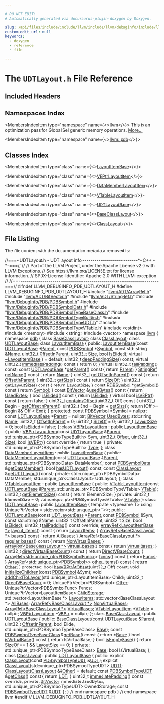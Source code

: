 ```yaml
---

# DO NOT EDIT!
# Automatically generated via docusaurus-plugin-doxygen by Doxygen.

slug: /api/files/include/include/llvm/include/llvm/debuginfo/include/llvm/debuginfo/pdb/udtlayout-h
custom_edit_url: null
keywords:
  - doxygen
  - reference
  - file

---
```





# The `UDTLayout.h` File Reference

<DoxygenPage pluginConfig={pluginConfig}>



## Included Headers

<IncludesList>
<IncludesListItem
  filePath="llvm/ADT/ArrayRef.h"
  permalink="/docs/api/files/include/include/llvm/include/llvm/adt/arrayref-h"
  isLocal="true" />
<IncludesListItem
  filePath="llvm/ADT/BitVector.h"
  permalink="/docs/api/files/include/include/llvm/include/llvm/adt/bitvector-h"
  isLocal="true" />
<IncludesListItem
  filePath="llvm/ADT/StringRef.h"
  permalink="/docs/api/files/include/include/llvm/include/llvm/adt/stringref-h"
  isLocal="true" />
<IncludesListItem
  filePath="llvm/DebugInfo/PDB/PDBSymbol.h"
  permalink="/docs/api/files/include/include/llvm/include/llvm/debuginfo/include/llvm/debuginfo/pdb/pdbsymbol-h"
  isLocal="true" />
<IncludesListItem
  filePath="llvm/DebugInfo/PDB/PDBSymbolData.h"
  permalink="/docs/api/files/include/include/llvm/include/llvm/debuginfo/include/llvm/debuginfo/pdb/pdbsymboldata-h"
  isLocal="true" />
<IncludesListItem
  filePath="llvm/DebugInfo/PDB/PDBSymbolTypeBaseClass.h"
  permalink="/docs/api/files/include/include/llvm/include/llvm/debuginfo/include/llvm/debuginfo/pdb/pdbsymboltypebaseclass-h"
  isLocal="true" />
<IncludesListItem
  filePath="llvm/DebugInfo/PDB/PDBSymbolTypeBuiltin.h"
  permalink="/docs/api/files/include/include/llvm/include/llvm/debuginfo/include/llvm/debuginfo/pdb/pdbsymboltypebuiltin-h"
  isLocal="true" />
<IncludesListItem
  filePath="llvm/DebugInfo/PDB/PDBSymbolTypeUDT.h"
  permalink="/docs/api/files/include/include/llvm/include/llvm/debuginfo/include/llvm/debuginfo/pdb/pdbsymboltypeudt-h"
  isLocal="true" />
<IncludesListItem
  filePath="llvm/DebugInfo/PDB/PDBSymbolTypeVTable.h"
  permalink="/docs/api/files/include/include/llvm/include/llvm/debuginfo/include/llvm/debuginfo/pdb/pdbsymboltypevtable-h"
  isLocal="true" />
<IncludesListItem
  filePath="cstdint"
  permalink=""
  isLocal="false" />
<IncludesListItem
  filePath="memory"
  permalink=""
  isLocal="false" />
<IncludesListItem
  filePath="string"
  permalink=""
  isLocal="false" />
<IncludesListItem
  filePath="vector"
  permalink=""
  isLocal="false" />
</IncludesList>

## Namespaces Index

<MembersIndex>

<MembersIndexItem
  type="namespace"
  name={<><a href="/docs/api/namespaces/llvm">llvm</a></>}>
This is an optimization pass for GlobalISel generic memory operations. <a href="/docs/api/namespaces/llvm/#details">More...</a>
</MembersIndexItem>

<MembersIndexItem
  type="namespace"
  name={<><a href="/docs/api/namespaces/llvm/pdb">llvm::pdb</a></>}>
</MembersIndexItem>

</MembersIndex>

## Classes Index

<MembersIndex>

<MembersIndexItem
  type="class"
  name={<><a href="/docs/api/classes/llvm/pdb/layoutitembase">LayoutItemBase</a></>}>
</MembersIndexItem>

<MembersIndexItem
  type="class"
  name={<><a href="/docs/api/classes/llvm/pdb/vbptrlayoutitem">VBPtrLayoutItem</a></>}>
</MembersIndexItem>

<MembersIndexItem
  type="class"
  name={<><a href="/docs/api/classes/llvm/pdb/datamemberlayoutitem">DataMemberLayoutItem</a></>}>
</MembersIndexItem>

<MembersIndexItem
  type="class"
  name={<><a href="/docs/api/classes/llvm/pdb/vtablelayoutitem">VTableLayoutItem</a></>}>
</MembersIndexItem>

<MembersIndexItem
  type="class"
  name={<><a href="/docs/api/classes/llvm/pdb/udtlayoutbase">UDTLayoutBase</a></>}>
</MembersIndexItem>

<MembersIndexItem
  type="class"
  name={<><a href="/docs/api/classes/llvm/pdb/baseclasslayout">BaseClassLayout</a></>}>
</MembersIndexItem>

<MembersIndexItem
  type="class"
  name={<><a href="/docs/api/classes/llvm/pdb/classlayout">ClassLayout</a></>}>
</MembersIndexItem>

</MembersIndex>


## File Listing

The file content with the documentation metadata removed is:

<ProgramListing>

<Link id="l00001" /><CodeLine lineNumber="1"><Highlight kind="comment">//===- UDTLayout.h - UDT layout info ----------------------------&#42;- C++ -&#42;-===//</Highlight><Highlight kind="normal"></Highlight></CodeLine>
<Link id="l00002" /><CodeLine lineNumber="2"><Highlight kind="normal"></Highlight><Highlight kind="comment">//</Highlight><Highlight kind="normal"></Highlight></CodeLine>
<Link id="l00003" /><CodeLine lineNumber="3"><Highlight kind="normal"></Highlight><Highlight kind="comment">// Part of the LLVM Project, under the Apache License v2.0 with LLVM Exceptions.</Highlight><Highlight kind="normal"></Highlight></CodeLine>
<Link id="l00004" /><CodeLine lineNumber="4"><Highlight kind="normal"></Highlight><Highlight kind="comment">// See https://llvm.org/LICENSE.txt for license information.</Highlight><Highlight kind="normal"></Highlight></CodeLine>
<Link id="l00005" /><CodeLine lineNumber="5"><Highlight kind="normal"></Highlight><Highlight kind="comment">// SPDX-License-Identifier: Apache-2.0 WITH LLVM-exception</Highlight><Highlight kind="normal"></Highlight></CodeLine>
<Link id="l00006" /><CodeLine lineNumber="6"><Highlight kind="normal"></Highlight><Highlight kind="comment">//</Highlight><Highlight kind="normal"></Highlight></CodeLine>
<Link id="l00007" /><CodeLine lineNumber="7"><Highlight kind="normal"></Highlight><Highlight kind="comment">//===----------------------------------------------------------------------===//</Highlight><Highlight kind="normal"></Highlight></CodeLine>
<Link id="l00008" /><CodeLine lineNumber="8"><Highlight kind="normal"></Highlight></CodeLine>
<Link id="l00009" /><CodeLine lineNumber="9"><Highlight kind="normal"></Highlight><Highlight kind="preprocessor">#ifndef LLVM&#95;DEBUGINFO&#95;PDB&#95;UDTLAYOUT&#95;H</Highlight><Highlight kind="normal"></Highlight></CodeLine>
<Link id="l00010" /><CodeLine lineNumber="10"><Highlight kind="normal"></Highlight><Highlight kind="preprocessor">#define LLVM&#95;DEBUGINFO&#95;PDB&#95;UDTLAYOUT&#95;H</Highlight><Highlight kind="normal"></Highlight></CodeLine>
<Link id="l00011" /><CodeLine lineNumber="11"><Highlight kind="normal"></Highlight></CodeLine>
<Link id="l00012" /><CodeLine lineNumber="12"><Highlight kind="normal"></Highlight><Highlight kind="preprocessor">#include &quot;<a href="/docs/api/files/include/include/llvm/include/llvm/adt/arrayref-h">llvm/ADT/ArrayRef.h</a>&quot;</Highlight><Highlight kind="normal"></Highlight></CodeLine>
<Link id="l00013" /><CodeLine lineNumber="13"><Highlight kind="normal"></Highlight><Highlight kind="preprocessor">#include &quot;<a href="/docs/api/files/include/include/llvm/include/llvm/adt/bitvector-h">llvm/ADT/BitVector.h</a>&quot;</Highlight><Highlight kind="normal"></Highlight></CodeLine>
<Link id="l00014" /><CodeLine lineNumber="14"><Highlight kind="normal"></Highlight><Highlight kind="preprocessor">#include &quot;<a href="/docs/api/files/include/include/llvm/include/llvm/adt/stringref-h">llvm/ADT/StringRef.h</a>&quot;</Highlight><Highlight kind="normal"></Highlight></CodeLine>
<Link id="l00015" /><CodeLine lineNumber="15"><Highlight kind="normal"></Highlight><Highlight kind="preprocessor">#include &quot;<a href="/docs/api/files/include/include/llvm/include/llvm/debuginfo/include/llvm/debuginfo/pdb/pdbsymbol-h">llvm/DebugInfo/PDB/PDBSymbol.h</a>&quot;</Highlight><Highlight kind="normal"></Highlight></CodeLine>
<Link id="l00016" /><CodeLine lineNumber="16"><Highlight kind="normal"></Highlight><Highlight kind="preprocessor">#include &quot;<a href="/docs/api/files/include/include/llvm/include/llvm/debuginfo/include/llvm/debuginfo/pdb/pdbsymboldata-h">llvm/DebugInfo/PDB/PDBSymbolData.h</a>&quot;</Highlight><Highlight kind="normal"></Highlight></CodeLine>
<Link id="l00017" /><CodeLine lineNumber="17"><Highlight kind="normal"></Highlight><Highlight kind="preprocessor">#include &quot;<a href="/docs/api/files/include/include/llvm/include/llvm/debuginfo/include/llvm/debuginfo/pdb/pdbsymboltypebaseclass-h">llvm/DebugInfo/PDB/PDBSymbolTypeBaseClass.h</a>&quot;</Highlight><Highlight kind="normal"></Highlight></CodeLine>
<Link id="l00018" /><CodeLine lineNumber="18"><Highlight kind="normal"></Highlight><Highlight kind="preprocessor">#include &quot;<a href="/docs/api/files/include/include/llvm/include/llvm/debuginfo/include/llvm/debuginfo/pdb/pdbsymboltypebuiltin-h">llvm/DebugInfo/PDB/PDBSymbolTypeBuiltin.h</a>&quot;</Highlight><Highlight kind="normal"></Highlight></CodeLine>
<Link id="l00019" /><CodeLine lineNumber="19"><Highlight kind="normal"></Highlight><Highlight kind="preprocessor">#include &quot;<a href="/docs/api/files/include/include/llvm/include/llvm/debuginfo/include/llvm/debuginfo/pdb/pdbsymboltypeudt-h">llvm/DebugInfo/PDB/PDBSymbolTypeUDT.h</a>&quot;</Highlight><Highlight kind="normal"></Highlight></CodeLine>
<Link id="l00020" /><CodeLine lineNumber="20"><Highlight kind="normal"></Highlight><Highlight kind="preprocessor">#include &quot;<a href="/docs/api/files/include/include/llvm/include/llvm/debuginfo/include/llvm/debuginfo/pdb/pdbsymboltypevtable-h">llvm/DebugInfo/PDB/PDBSymbolTypeVTable.h</a>&quot;</Highlight><Highlight kind="normal"></Highlight></CodeLine>
<Link id="l00021" /><CodeLine lineNumber="21"><Highlight kind="normal"></Highlight><Highlight kind="preprocessor">#include &lt;cstdint&gt;</Highlight><Highlight kind="normal"></Highlight></CodeLine>
<Link id="l00022" /><CodeLine lineNumber="22"><Highlight kind="normal"></Highlight><Highlight kind="preprocessor">#include &lt;memory&gt;</Highlight><Highlight kind="normal"></Highlight></CodeLine>
<Link id="l00023" /><CodeLine lineNumber="23"><Highlight kind="normal"></Highlight><Highlight kind="preprocessor">#include &lt;string&gt;</Highlight><Highlight kind="normal"></Highlight></CodeLine>
<Link id="l00024" /><CodeLine lineNumber="24"><Highlight kind="normal"></Highlight><Highlight kind="preprocessor">#include &lt;vector&gt;</Highlight><Highlight kind="normal"></Highlight></CodeLine>
<Link id="l00025" /><CodeLine lineNumber="25"><Highlight kind="normal"></Highlight></CodeLine>
<Link id="l00026" /><CodeLine lineNumber="26"><Highlight kind="normal"></Highlight><Highlight kind="keyword">namespace </Highlight><Highlight kind="normal"><a href="/docs/api/namespaces/llvm">llvm</a> &#123;</Highlight></CodeLine>
<Link id="l00027" /><CodeLine lineNumber="27"><Highlight kind="normal"></Highlight><Highlight kind="keyword">namespace </Highlight><Highlight kind="normal"><a href="/docs/api/namespaces/llvm/pdb">pdb</a> &#123;</Highlight></CodeLine>
<Link id="l00028" /><CodeLine lineNumber="28"><Highlight kind="normal"></Highlight></CodeLine>
<Link id="l00029" /><CodeLine lineNumber="29"><Highlight kind="normal"></Highlight><Highlight kind="keyword">class </Highlight><Highlight kind="normal"><a href="/docs/api/classes/llvm/pdb/baseclasslayout">BaseClassLayout</a>;</Highlight></CodeLine>
<Link id="l00030" /><CodeLine lineNumber="30"><Highlight kind="normal"></Highlight><Highlight kind="keyword">class </Highlight><Highlight kind="normal"><a href="/docs/api/classes/llvm/pdb/classlayout">ClassLayout</a>;</Highlight></CodeLine>
<Link id="l00031" /><CodeLine lineNumber="31"><Highlight kind="normal"></Highlight><Highlight kind="keyword">class </Highlight><Highlight kind="normal"><a href="/docs/api/classes/llvm/pdb/udtlayoutbase">UDTLayoutBase</a>;</Highlight></CodeLine>
<Link id="l00032" /><CodeLine lineNumber="32"><Highlight kind="normal"></Highlight></CodeLine>
<Link id="l00033" /><CodeLine lineNumber="33" lineLink="/docs/api/classes/llvm/pdb/layoutitembase"><Highlight kind="normal"></Highlight><Highlight kind="keyword">class </Highlight><Highlight kind="normal"><a href="/docs/api/classes/llvm/pdb/layoutitembase/#ad0e63790f73f9608f8ba426cb98178bc">LayoutItemBase</a> &#123;</Highlight></CodeLine>
<Link id="l00034" /><CodeLine lineNumber="34"><Highlight kind="normal"></Highlight><Highlight kind="keyword">public</Highlight><Highlight kind="normal">:</Highlight></CodeLine>
<Link id="l00035" /><CodeLine lineNumber="35"><Highlight kind="normal">  <a href="/docs/api/classes/llvm/pdb/layoutitembase/#ad0e63790f73f9608f8ba426cb98178bc">LayoutItemBase</a>(</Highlight><Highlight kind="keyword">const</Highlight><Highlight kind="normal"> <a href="/docs/api/classes/llvm/pdb/udtlayoutbase">UDTLayoutBase</a> &#42;<a href="/docs/api/classes/llvm/pdb/layoutitembase/#aed9833844c86541361110c19424d8c2f">Parent</a>, </Highlight><Highlight kind="keyword">const</Highlight><Highlight kind="normal"> <a href="/docs/api/classes/llvm/pdb/pdbsymbol">PDBSymbol</a> &#42;<a href="/docs/api/classes/llvm/pdb/layoutitembase/#af09751a4aec4e5d3323d59b713c8ca4a">Symbol</a>,</Highlight></CodeLine>
<Link id="l00036" /><CodeLine lineNumber="36"><Highlight kind="normal">                 </Highlight><Highlight kind="keyword">const</Highlight><Highlight kind="normal"> std::string &amp;<a href="/docs/api/classes/llvm/pdb/layoutitembase/#ad10bda87163f7abb0fc4d862c66d8c06">Name</a>, uint32&#95;t <a href="/docs/api/classes/llvm/pdb/layoutitembase/#a1b003a2100c25845bfdb52de4700aed7">OffsetInParent</a>,</Highlight></CodeLine>
<Link id="l00037" /><CodeLine lineNumber="37"><Highlight kind="normal">                 uint32&#95;t <a href="/docs/api/files/lib/lib/analysis/inlineorder-cpp/#a7ee6f0cb51c3b9056199e9a0001fe8c3a6f6cb72d544962fa333e2e34ce64f719">Size</a>, </Highlight><Highlight kind="keywordtype">bool</Highlight><Highlight kind="normal"> <a href="/docs/api/classes/llvm/pdb/layoutitembase/#af036e1dfe92e3a19a805b255ac43848a">IsElided</a>);</Highlight></CodeLine>
<Link id="l00038" /><CodeLine lineNumber="38" lineLink="/docs/api/classes/llvm/pdb/layoutitembase/#a2ce1a2370856fd157314b71d2ba7ab7c"><Highlight kind="normal">  </Highlight><Highlight kind="keyword">virtual</Highlight><Highlight kind="normal"> <a href="/docs/api/classes/llvm/pdb/layoutitembase/#a2ce1a2370856fd157314b71d2ba7ab7c">~LayoutItemBase</a>() = </Highlight><Highlight kind="keywordflow">default</Highlight><Highlight kind="normal">;</Highlight></CodeLine>
<Link id="l00039" /><CodeLine lineNumber="39"><Highlight kind="normal"></Highlight></CodeLine>
<Link id="l00040" /><CodeLine lineNumber="40"><Highlight kind="normal">  uint32&#95;t <a href="/docs/api/classes/llvm/pdb/layoutitembase/#a492f7b33957eb4402f058a6e90af346c">deepPaddingSize</a>() </Highlight><Highlight kind="keyword">const</Highlight><Highlight kind="normal">;</Highlight></CodeLine>
<Link id="l00041" /><CodeLine lineNumber="41" lineLink="/docs/api/classes/llvm/pdb/layoutitembase/#ac4e549b6ff6558ad52e0f8e0289bf499"><Highlight kind="normal">  </Highlight><Highlight kind="keyword">virtual</Highlight><Highlight kind="normal"> uint32&#95;t <a href="/docs/api/classes/llvm/pdb/layoutitembase/#ac4e549b6ff6558ad52e0f8e0289bf499">immediatePadding</a>()</Highlight><Highlight kind="keyword"> const </Highlight><Highlight kind="normal">&#123; </Highlight><Highlight kind="keywordflow">return</Highlight><Highlight kind="normal"> 0; &#125;</Highlight></CodeLine>
<Link id="l00042" /><CodeLine lineNumber="42"><Highlight kind="normal">  </Highlight><Highlight kind="keyword">virtual</Highlight><Highlight kind="normal"> uint32&#95;t <a href="/docs/api/classes/llvm/pdb/layoutitembase/#a47cb3d653556d34f95405f1bdf9361b5">tailPadding</a>() </Highlight><Highlight kind="keyword">const</Highlight><Highlight kind="normal">;</Highlight></CodeLine>
<Link id="l00043" /><CodeLine lineNumber="43"><Highlight kind="normal"></Highlight></CodeLine>
<Link id="l00044" /><CodeLine lineNumber="44" lineLink="/docs/api/classes/llvm/pdb/layoutitembase/#ad17df02fb67e74f3b29d21803b57ca6c"><Highlight kind="normal">  </Highlight><Highlight kind="keyword">const</Highlight><Highlight kind="normal"> <a href="/docs/api/classes/llvm/pdb/udtlayoutbase">UDTLayoutBase</a> &#42;<a href="/docs/api/classes/llvm/pdb/layoutitembase/#ad17df02fb67e74f3b29d21803b57ca6c">getParent</a>()</Highlight><Highlight kind="keyword"> const </Highlight><Highlight kind="normal">&#123; </Highlight><Highlight kind="keywordflow">return</Highlight><Highlight kind="normal"> <a href="/docs/api/classes/llvm/pdb/layoutitembase/#aed9833844c86541361110c19424d8c2f">Parent</a>; &#125;</Highlight></CodeLine>
<Link id="l00045" /><CodeLine lineNumber="45" lineLink="/docs/api/classes/llvm/pdb/layoutitembase/#a35f8076437782a6719e4c8eeadcb6c07"><Highlight kind="normal">  <a href="/docs/api/classes/llvm/stringref">StringRef</a> <a href="/docs/api/classes/llvm/pdb/layoutitembase/#a35f8076437782a6719e4c8eeadcb6c07">getName</a>()</Highlight><Highlight kind="keyword"> const </Highlight><Highlight kind="normal">&#123; </Highlight><Highlight kind="keywordflow">return</Highlight><Highlight kind="normal"> <a href="/docs/api/classes/llvm/pdb/layoutitembase/#ad10bda87163f7abb0fc4d862c66d8c06">Name</a>; &#125;</Highlight></CodeLine>
<Link id="l00046" /><CodeLine lineNumber="46" lineLink="/docs/api/classes/llvm/pdb/layoutitembase/#a650f01b775ec9ed10bb5f2e40196ba8d"><Highlight kind="normal">  uint32&#95;t <a href="/docs/api/classes/llvm/pdb/layoutitembase/#a650f01b775ec9ed10bb5f2e40196ba8d">getOffsetInParent</a>()</Highlight><Highlight kind="keyword"> const </Highlight><Highlight kind="normal">&#123; </Highlight><Highlight kind="keywordflow">return</Highlight><Highlight kind="normal"> <a href="/docs/api/classes/llvm/pdb/layoutitembase/#a1b003a2100c25845bfdb52de4700aed7">OffsetInParent</a>; &#125;</Highlight></CodeLine>
<Link id="l00047" /><CodeLine lineNumber="47" lineLink="/docs/api/classes/llvm/pdb/layoutitembase/#a3a31586f6cfca2197df724b439551b91"><Highlight kind="normal">  uint32&#95;t <a href="/docs/api/classes/llvm/pdb/layoutitembase/#a3a31586f6cfca2197df724b439551b91">getSize</a>()</Highlight><Highlight kind="keyword"> const </Highlight><Highlight kind="normal">&#123; </Highlight><Highlight kind="keywordflow">return</Highlight><Highlight kind="normal"> <a href="/docs/api/classes/llvm/pdb/layoutitembase/#a219e1c40234502e0850ea8f378e2f192">SizeOf</a>; &#125;</Highlight></CodeLine>
<Link id="l00048" /><CodeLine lineNumber="48" lineLink="/docs/api/classes/llvm/pdb/layoutitembase/#a8b0de0f4efe2019cf67ef2853e67fb2a"><Highlight kind="normal">  uint32&#95;t <a href="/docs/api/classes/llvm/pdb/layoutitembase/#a8b0de0f4efe2019cf67ef2853e67fb2a">getLayoutSize</a>()</Highlight><Highlight kind="keyword"> const </Highlight><Highlight kind="normal">&#123; </Highlight><Highlight kind="keywordflow">return</Highlight><Highlight kind="normal"> <a href="/docs/api/classes/llvm/pdb/layoutitembase/#af33f2369fa87c3fe25cce0a4c591e4a1">LayoutSize</a>; &#125;</Highlight></CodeLine>
<Link id="l00049" /><CodeLine lineNumber="49" lineLink="/docs/api/classes/llvm/pdb/layoutitembase/#a184c9e2209297e2453566e51ed35c26f"><Highlight kind="normal">  </Highlight><Highlight kind="keyword">const</Highlight><Highlight kind="normal"> <a href="/docs/api/classes/llvm/pdb/pdbsymbol">PDBSymbol</a> &#42;<a href="/docs/api/classes/llvm/pdb/layoutitembase/#a184c9e2209297e2453566e51ed35c26f">getSymbol</a>()</Highlight><Highlight kind="keyword"> const </Highlight><Highlight kind="normal">&#123; </Highlight><Highlight kind="keywordflow">return</Highlight><Highlight kind="normal"> <a href="/docs/api/classes/llvm/pdb/layoutitembase/#af09751a4aec4e5d3323d59b713c8ca4a">Symbol</a>; &#125;</Highlight></CodeLine>
<Link id="l00050" /><CodeLine lineNumber="50" lineLink="/docs/api/classes/llvm/pdb/layoutitembase/#a4bc071fe28aaf963b93231e1ad87acd5"><Highlight kind="normal">  </Highlight><Highlight kind="keyword">const</Highlight><Highlight kind="normal"> <a href="/docs/api/classes/llvm/bitvector">BitVector</a> &amp;<a href="/docs/api/classes/llvm/pdb/layoutitembase/#a4bc071fe28aaf963b93231e1ad87acd5">usedBytes</a>()</Highlight><Highlight kind="keyword"> const </Highlight><Highlight kind="normal">&#123; </Highlight><Highlight kind="keywordflow">return</Highlight><Highlight kind="normal"> <a href="/docs/api/classes/llvm/pdb/layoutitembase/#aa9133332d2b710957ef0836de8286073">UsedBytes</a>; &#125;</Highlight></CodeLine>
<Link id="l00051" /><CodeLine lineNumber="51" lineLink="/docs/api/classes/llvm/pdb/layoutitembase/#ad78b974c055ef8c95054bd02c9f016ef"><Highlight kind="normal">  </Highlight><Highlight kind="keywordtype">bool</Highlight><Highlight kind="normal"> <a href="/docs/api/classes/llvm/pdb/layoutitembase/#ad78b974c055ef8c95054bd02c9f016ef">isElided</a>()</Highlight><Highlight kind="keyword"> const </Highlight><Highlight kind="normal">&#123; </Highlight><Highlight kind="keywordflow">return</Highlight><Highlight kind="normal"> <a href="/docs/api/classes/llvm/pdb/layoutitembase/#af036e1dfe92e3a19a805b255ac43848a">IsElided</a>; &#125;</Highlight></CodeLine>
<Link id="l00052" /><CodeLine lineNumber="52" lineLink="/docs/api/classes/llvm/pdb/layoutitembase/#a512ca6c2c3b257211ab6b775c891c5cc"><Highlight kind="normal">  </Highlight><Highlight kind="keyword">virtual</Highlight><Highlight kind="normal"> </Highlight><Highlight kind="keywordtype">bool</Highlight><Highlight kind="normal"> <a href="/docs/api/classes/llvm/pdb/layoutitembase/#a512ca6c2c3b257211ab6b775c891c5cc">isVBPtr</a>()</Highlight><Highlight kind="keyword"> const </Highlight><Highlight kind="normal">&#123; </Highlight><Highlight kind="keywordflow">return</Highlight><Highlight kind="normal"> </Highlight><Highlight kind="keyword">false</Highlight><Highlight kind="normal">; &#125;</Highlight></CodeLine>
<Link id="l00053" /><CodeLine lineNumber="53"><Highlight kind="normal"></Highlight></CodeLine>
<Link id="l00054" /><CodeLine lineNumber="54" lineLink="/docs/api/classes/llvm/pdb/layoutitembase/#a6d76278f711394aad50f5590822df66c"><Highlight kind="normal">  uint32&#95;t <a href="/docs/api/classes/llvm/pdb/layoutitembase/#a6d76278f711394aad50f5590822df66c">containsOffset</a>(uint32&#95;t Off)</Highlight><Highlight kind="keyword"> const </Highlight><Highlight kind="normal">&#123;</Highlight></CodeLine>
<Link id="l00055" /><CodeLine lineNumber="55"><Highlight kind="normal">    uint32&#95;t Begin = <a href="/docs/api/classes/llvm/pdb/layoutitembase/#a650f01b775ec9ed10bb5f2e40196ba8d">getOffsetInParent</a>();</Highlight></CodeLine>
<Link id="l00056" /><CodeLine lineNumber="56"><Highlight kind="normal">    uint32&#95;t End = Begin + <a href="/docs/api/classes/llvm/pdb/layoutitembase/#a3a31586f6cfca2197df724b439551b91">getSize</a>();</Highlight></CodeLine>
<Link id="l00057" /><CodeLine lineNumber="57"><Highlight kind="normal">    </Highlight><Highlight kind="keywordflow">return</Highlight><Highlight kind="normal"> (Off &gt;= Begin &amp;&amp; Off &lt; End);</Highlight></CodeLine>
<Link id="l00058" /><CodeLine lineNumber="58"><Highlight kind="normal">  &#125;</Highlight></CodeLine>
<Link id="l00059" /><CodeLine lineNumber="59"><Highlight kind="normal"></Highlight></CodeLine>
<Link id="l00060" /><CodeLine lineNumber="60"><Highlight kind="normal"></Highlight><Highlight kind="keyword">protected</Highlight><Highlight kind="normal">:</Highlight></CodeLine>
<Link id="l00061" /><CodeLine lineNumber="61" lineLink="/docs/api/classes/llvm/pdb/layoutitembase/#af09751a4aec4e5d3323d59b713c8ca4a"><Highlight kind="normal">  </Highlight><Highlight kind="keyword">const</Highlight><Highlight kind="normal"> <a href="/docs/api/classes/llvm/pdb/pdbsymbol">PDBSymbol</a> &#42;<a href="/docs/api/classes/llvm/pdb/layoutitembase/#af09751a4aec4e5d3323d59b713c8ca4a">Symbol</a> = </Highlight><Highlight kind="keyword">nullptr</Highlight><Highlight kind="normal">;</Highlight></CodeLine>
<Link id="l00062" /><CodeLine lineNumber="62" lineLink="/docs/api/classes/llvm/pdb/layoutitembase/#aed9833844c86541361110c19424d8c2f"><Highlight kind="normal">  </Highlight><Highlight kind="keyword">const</Highlight><Highlight kind="normal"> <a href="/docs/api/classes/llvm/pdb/udtlayoutbase">UDTLayoutBase</a> &#42;<a href="/docs/api/classes/llvm/pdb/layoutitembase/#aed9833844c86541361110c19424d8c2f">Parent</a> = </Highlight><Highlight kind="keyword">nullptr</Highlight><Highlight kind="normal">;</Highlight></CodeLine>
<Link id="l00063" /><CodeLine lineNumber="63" lineLink="/docs/api/classes/llvm/pdb/layoutitembase/#aa9133332d2b710957ef0836de8286073"><Highlight kind="normal">  <a href="/docs/api/classes/llvm/bitvector">BitVector</a> <a href="/docs/api/classes/llvm/pdb/layoutitembase/#aa9133332d2b710957ef0836de8286073">UsedBytes</a>;</Highlight></CodeLine>
<Link id="l00064" /><CodeLine lineNumber="64" lineLink="/docs/api/classes/llvm/pdb/layoutitembase/#ad10bda87163f7abb0fc4d862c66d8c06"><Highlight kind="normal">  std::string <a href="/docs/api/classes/llvm/pdb/layoutitembase/#ad10bda87163f7abb0fc4d862c66d8c06">Name</a>;</Highlight></CodeLine>
<Link id="l00065" /><CodeLine lineNumber="65" lineLink="/docs/api/classes/llvm/pdb/layoutitembase/#a1b003a2100c25845bfdb52de4700aed7"><Highlight kind="normal">  uint32&#95;t <a href="/docs/api/classes/llvm/pdb/layoutitembase/#a1b003a2100c25845bfdb52de4700aed7">OffsetInParent</a> = 0;</Highlight></CodeLine>
<Link id="l00066" /><CodeLine lineNumber="66" lineLink="/docs/api/classes/llvm/pdb/layoutitembase/#a219e1c40234502e0850ea8f378e2f192"><Highlight kind="normal">  uint32&#95;t <a href="/docs/api/classes/llvm/pdb/layoutitembase/#a219e1c40234502e0850ea8f378e2f192">SizeOf</a> = 0;</Highlight></CodeLine>
<Link id="l00067" /><CodeLine lineNumber="67" lineLink="/docs/api/classes/llvm/pdb/layoutitembase/#af33f2369fa87c3fe25cce0a4c591e4a1"><Highlight kind="normal">  uint32&#95;t <a href="/docs/api/classes/llvm/pdb/layoutitembase/#af33f2369fa87c3fe25cce0a4c591e4a1">LayoutSize</a> = 0;</Highlight></CodeLine>
<Link id="l00068" /><CodeLine lineNumber="68" lineLink="/docs/api/classes/llvm/pdb/layoutitembase/#af036e1dfe92e3a19a805b255ac43848a"><Highlight kind="normal">  </Highlight><Highlight kind="keywordtype">bool</Highlight><Highlight kind="normal"> <a href="/docs/api/classes/llvm/pdb/layoutitembase/#af036e1dfe92e3a19a805b255ac43848a">IsElided</a> = </Highlight><Highlight kind="keyword">false</Highlight><Highlight kind="normal">;</Highlight></CodeLine>
<Link id="l00069" /><CodeLine lineNumber="69"><Highlight kind="normal">&#125;;</Highlight></CodeLine>
<Link id="l00070" /><CodeLine lineNumber="70"><Highlight kind="normal"></Highlight></CodeLine>
<Link id="l00071" /><CodeLine lineNumber="71" lineLink="/docs/api/classes/llvm/pdb/vbptrlayoutitem"><Highlight kind="normal"></Highlight><Highlight kind="keyword">class </Highlight><Highlight kind="normal"><a href="/docs/api/classes/llvm/pdb/vbptrlayoutitem/#a0113631d833f38b765ff515d11693ac4">VBPtrLayoutItem</a> : </Highlight><Highlight kind="keyword">public</Highlight><Highlight kind="normal"> <a href="/docs/api/classes/llvm/pdb/layoutitembase/#ad0e63790f73f9608f8ba426cb98178bc">LayoutItemBase</a> &#123;</Highlight></CodeLine>
<Link id="l00072" /><CodeLine lineNumber="72"><Highlight kind="normal"></Highlight><Highlight kind="keyword">public</Highlight><Highlight kind="normal">:</Highlight></CodeLine>
<Link id="l00073" /><CodeLine lineNumber="73"><Highlight kind="normal">  <a href="/docs/api/classes/llvm/pdb/vbptrlayoutitem/#a0113631d833f38b765ff515d11693ac4">VBPtrLayoutItem</a>(</Highlight><Highlight kind="keyword">const</Highlight><Highlight kind="normal"> <a href="/docs/api/classes/llvm/pdb/udtlayoutbase">UDTLayoutBase</a> &amp;<a href="/docs/api/classes/llvm/pdb/layoutitembase/#aed9833844c86541361110c19424d8c2f">Parent</a>,</Highlight></CodeLine>
<Link id="l00074" /><CodeLine lineNumber="74"><Highlight kind="normal">                  std::unique&#95;ptr&lt;PDBSymbolTypeBuiltin&gt; Sym, uint32&#95;t <a href="/docs/api/namespaces/llvm/pdb/#ac10322dc19a928c2dbb83ec9689dc23cadfd0a82c4bf37b1e90b690a22a20692e">Offset</a>,</Highlight></CodeLine>
<Link id="l00075" /><CodeLine lineNumber="75"><Highlight kind="normal">                  uint32&#95;t <a href="/docs/api/files/lib/lib/analysis/inlineorder-cpp/#a7ee6f0cb51c3b9056199e9a0001fe8c3a6f6cb72d544962fa333e2e34ce64f719">Size</a>);</Highlight></CodeLine>
<Link id="l00076" /><CodeLine lineNumber="76"><Highlight kind="normal"></Highlight></CodeLine>
<Link id="l00077" /><CodeLine lineNumber="77" lineLink="/docs/api/classes/llvm/pdb/vbptrlayoutitem/#a68afc571bb7a3f693b263b05b9e6b0ef"><Highlight kind="normal">  </Highlight><Highlight kind="keywordtype">bool</Highlight><Highlight kind="normal"> <a href="/docs/api/classes/llvm/pdb/vbptrlayoutitem/#a68afc571bb7a3f693b263b05b9e6b0ef">isVBPtr</a>()</Highlight><Highlight kind="keyword"> const override </Highlight><Highlight kind="normal">&#123; </Highlight><Highlight kind="keywordflow">return</Highlight><Highlight kind="normal"> </Highlight><Highlight kind="keyword">true</Highlight><Highlight kind="normal">; &#125;</Highlight></CodeLine>
<Link id="l00078" /><CodeLine lineNumber="78"><Highlight kind="normal"></Highlight></CodeLine>
<Link id="l00079" /><CodeLine lineNumber="79"><Highlight kind="normal"></Highlight><Highlight kind="keyword">private</Highlight><Highlight kind="normal">:</Highlight></CodeLine>
<Link id="l00080" /><CodeLine lineNumber="80"><Highlight kind="normal">  std::unique&#95;ptr&lt;PDBSymbolTypeBuiltin&gt; <a href="/docs/api/namespaces/llvm/pdb/#a952cb7401a07c49e2879fbfc92f0dc2caa1fa27779242b4902f7ae3bdd5c6d508">Type</a>;</Highlight></CodeLine>
<Link id="l00081" /><CodeLine lineNumber="81"><Highlight kind="normal">&#125;;</Highlight></CodeLine>
<Link id="l00082" /><CodeLine lineNumber="82"><Highlight kind="normal"></Highlight></CodeLine>
<Link id="l00083" /><CodeLine lineNumber="83" lineLink="/docs/api/classes/llvm/pdb/datamemberlayoutitem"><Highlight kind="normal"></Highlight><Highlight kind="keyword">class </Highlight><Highlight kind="normal"><a href="/docs/api/classes/llvm/pdb/datamemberlayoutitem/#a178a9e728b70cd289c3f491283b3164b">DataMemberLayoutItem</a> : </Highlight><Highlight kind="keyword">public</Highlight><Highlight kind="normal"> <a href="/docs/api/classes/llvm/pdb/layoutitembase/#ad0e63790f73f9608f8ba426cb98178bc">LayoutItemBase</a> &#123;</Highlight></CodeLine>
<Link id="l00084" /><CodeLine lineNumber="84"><Highlight kind="normal"></Highlight><Highlight kind="keyword">public</Highlight><Highlight kind="normal">:</Highlight></CodeLine>
<Link id="l00085" /><CodeLine lineNumber="85"><Highlight kind="normal">  <a href="/docs/api/classes/llvm/pdb/datamemberlayoutitem/#a178a9e728b70cd289c3f491283b3164b">DataMemberLayoutItem</a>(</Highlight><Highlight kind="keyword">const</Highlight><Highlight kind="normal"> <a href="/docs/api/classes/llvm/pdb/udtlayoutbase">UDTLayoutBase</a> &amp;<a href="/docs/api/classes/llvm/pdb/layoutitembase/#aed9833844c86541361110c19424d8c2f">Parent</a>,</Highlight></CodeLine>
<Link id="l00086" /><CodeLine lineNumber="86"><Highlight kind="normal">                       std::unique&#95;ptr&lt;PDBSymbolData&gt; DataMember);</Highlight></CodeLine>
<Link id="l00087" /><CodeLine lineNumber="87"><Highlight kind="normal"></Highlight></CodeLine>
<Link id="l00088" /><CodeLine lineNumber="88"><Highlight kind="normal">  </Highlight><Highlight kind="keyword">const</Highlight><Highlight kind="normal"> <a href="/docs/api/classes/llvm/pdb/pdbsymboldata">PDBSymbolData</a> &amp;<a href="/docs/api/classes/llvm/pdb/datamemberlayoutitem/#a091b96a1b8783652329a3925ef98fab6">getDataMember</a>();</Highlight></CodeLine>
<Link id="l00089" /><CodeLine lineNumber="89"><Highlight kind="normal">  </Highlight><Highlight kind="keywordtype">bool</Highlight><Highlight kind="normal"> <a href="/docs/api/classes/llvm/pdb/datamemberlayoutitem/#a862954d97af30b07491fb932cb293181">hasUDTLayout</a>() </Highlight><Highlight kind="keyword">const</Highlight><Highlight kind="normal">;</Highlight></CodeLine>
<Link id="l00090" /><CodeLine lineNumber="90"><Highlight kind="normal">  </Highlight><Highlight kind="keyword">const</Highlight><Highlight kind="normal"> <a href="/docs/api/classes/llvm/pdb/classlayout">ClassLayout</a> &amp;<a href="/docs/api/classes/llvm/pdb/datamemberlayoutitem/#afba7ad1cc5bd8a490f6fc4931707624e">getUDTLayout</a>() </Highlight><Highlight kind="keyword">const</Highlight><Highlight kind="normal">;</Highlight></CodeLine>
<Link id="l00091" /><CodeLine lineNumber="91"><Highlight kind="normal"></Highlight></CodeLine>
<Link id="l00092" /><CodeLine lineNumber="92"><Highlight kind="normal"></Highlight><Highlight kind="keyword">private</Highlight><Highlight kind="normal">:</Highlight></CodeLine>
<Link id="l00093" /><CodeLine lineNumber="93"><Highlight kind="normal">  std::unique&#95;ptr&lt;PDBSymbolData&gt; DataMember;</Highlight></CodeLine>
<Link id="l00094" /><CodeLine lineNumber="94"><Highlight kind="normal">  std::unique&#95;ptr&lt;ClassLayout&gt; UdtLayout;</Highlight></CodeLine>
<Link id="l00095" /><CodeLine lineNumber="95"><Highlight kind="normal">&#125;;</Highlight></CodeLine>
<Link id="l00096" /><CodeLine lineNumber="96"><Highlight kind="normal"></Highlight></CodeLine>
<Link id="l00097" /><CodeLine lineNumber="97" lineLink="/docs/api/classes/llvm/pdb/vtablelayoutitem"><Highlight kind="normal"></Highlight><Highlight kind="keyword">class </Highlight><Highlight kind="normal"><a href="/docs/api/classes/llvm/pdb/vtablelayoutitem/#aa3300b9c44d96281bad0d1ca6659fe80">VTableLayoutItem</a> : </Highlight><Highlight kind="keyword">public</Highlight><Highlight kind="normal"> <a href="/docs/api/classes/llvm/pdb/layoutitembase/#ad0e63790f73f9608f8ba426cb98178bc">LayoutItemBase</a> &#123;</Highlight></CodeLine>
<Link id="l00098" /><CodeLine lineNumber="98"><Highlight kind="normal"></Highlight><Highlight kind="keyword">public</Highlight><Highlight kind="normal">:</Highlight></CodeLine>
<Link id="l00099" /><CodeLine lineNumber="99"><Highlight kind="normal">  <a href="/docs/api/classes/llvm/pdb/vtablelayoutitem/#aa3300b9c44d96281bad0d1ca6659fe80">VTableLayoutItem</a>(</Highlight><Highlight kind="keyword">const</Highlight><Highlight kind="normal"> <a href="/docs/api/classes/llvm/pdb/udtlayoutbase">UDTLayoutBase</a> &amp;<a href="/docs/api/classes/llvm/pdb/layoutitembase/#aed9833844c86541361110c19424d8c2f">Parent</a>,</Highlight></CodeLine>
<Link id="l00100" /><CodeLine lineNumber="100"><Highlight kind="normal">                   std::unique&#95;ptr&lt;PDBSymbolTypeVTable&gt; <a href="/docs/api/namespaces/llvm/pdb/#a33e853ec74d48b1340d1d4bae772d30ba5fe1b444a36c9acc94c001c1add97722">VTable</a>);</Highlight></CodeLine>
<Link id="l00101" /><CodeLine lineNumber="101"><Highlight kind="normal"></Highlight></CodeLine>
<Link id="l00102" /><CodeLine lineNumber="102" lineLink="/docs/api/classes/llvm/pdb/vtablelayoutitem/#ae5da13f1c0bff03803efbbfac8fef075"><Highlight kind="normal">  uint32&#95;t <a href="/docs/api/classes/llvm/pdb/vtablelayoutitem/#ae5da13f1c0bff03803efbbfac8fef075">getElementSize</a>()</Highlight><Highlight kind="keyword"> const </Highlight><Highlight kind="normal">&#123; </Highlight><Highlight kind="keywordflow">return</Highlight><Highlight kind="normal"> ElementSize; &#125;</Highlight></CodeLine>
<Link id="l00103" /><CodeLine lineNumber="103"><Highlight kind="normal"></Highlight></CodeLine>
<Link id="l00104" /><CodeLine lineNumber="104"><Highlight kind="normal"></Highlight><Highlight kind="keyword">private</Highlight><Highlight kind="normal">:</Highlight></CodeLine>
<Link id="l00105" /><CodeLine lineNumber="105"><Highlight kind="normal">  uint32&#95;t ElementSize = 0;</Highlight></CodeLine>
<Link id="l00106" /><CodeLine lineNumber="106"><Highlight kind="normal">  std::unique&#95;ptr&lt;PDBSymbolTypeVTable&gt; <a href="/docs/api/namespaces/llvm/pdb/#a33e853ec74d48b1340d1d4bae772d30ba5fe1b444a36c9acc94c001c1add97722">VTable</a>;</Highlight></CodeLine>
<Link id="l00107" /><CodeLine lineNumber="107"><Highlight kind="normal">&#125;;</Highlight></CodeLine>
<Link id="l00108" /><CodeLine lineNumber="108"><Highlight kind="normal"></Highlight></CodeLine>
<Link id="l00109" /><CodeLine lineNumber="109" lineLink="/docs/api/classes/llvm/pdb/udtlayoutbase"><Highlight kind="normal"></Highlight><Highlight kind="keyword">class </Highlight><Highlight kind="normal"><a href="/docs/api/classes/llvm/pdb/udtlayoutbase/#aea075f4ad0ba0b34107add3c46cf9664">UDTLayoutBase</a> : </Highlight><Highlight kind="keyword">public</Highlight><Highlight kind="normal"> <a href="/docs/api/classes/llvm/pdb/layoutitembase/#ad0e63790f73f9608f8ba426cb98178bc">LayoutItemBase</a> &#123;</Highlight></CodeLine>
<Link id="l00110" /><CodeLine lineNumber="110"><Highlight kind="normal">  </Highlight><Highlight kind="keyword">template</Highlight><Highlight kind="normal"> &lt;</Highlight><Highlight kind="keyword">typename</Highlight><Highlight kind="normal"> T&gt; </Highlight><Highlight kind="keyword">using </Highlight><Highlight kind="normal">UniquePtrVector = std::vector&lt;std::unique&#95;ptr&lt;T&gt;&gt;;</Highlight></CodeLine>
<Link id="l00111" /><CodeLine lineNumber="111"><Highlight kind="normal"></Highlight></CodeLine>
<Link id="l00112" /><CodeLine lineNumber="112"><Highlight kind="normal"></Highlight><Highlight kind="keyword">public</Highlight><Highlight kind="normal">:</Highlight></CodeLine>
<Link id="l00113" /><CodeLine lineNumber="113"><Highlight kind="normal">  <a href="/docs/api/classes/llvm/pdb/udtlayoutbase/#aea075f4ad0ba0b34107add3c46cf9664">UDTLayoutBase</a>(</Highlight><Highlight kind="keyword">const</Highlight><Highlight kind="normal"> <a href="/docs/api/classes/llvm/pdb/udtlayoutbase/#aea075f4ad0ba0b34107add3c46cf9664">UDTLayoutBase</a> &#42;<a href="/docs/api/classes/llvm/pdb/layoutitembase/#aed9833844c86541361110c19424d8c2f">Parent</a>, </Highlight><Highlight kind="keyword">const</Highlight><Highlight kind="normal"> <a href="/docs/api/classes/llvm/pdb/pdbsymbol">PDBSymbol</a> &amp;Sym,</Highlight></CodeLine>
<Link id="l00114" /><CodeLine lineNumber="114"><Highlight kind="normal">                </Highlight><Highlight kind="keyword">const</Highlight><Highlight kind="normal"> std::string &amp;<a href="/docs/api/classes/llvm/pdb/layoutitembase/#ad10bda87163f7abb0fc4d862c66d8c06">Name</a>, uint32&#95;t <a href="/docs/api/classes/llvm/pdb/layoutitembase/#a1b003a2100c25845bfdb52de4700aed7">OffsetInParent</a>, uint32&#95;t <a href="/docs/api/files/lib/lib/analysis/inlineorder-cpp/#a7ee6f0cb51c3b9056199e9a0001fe8c3a6f6cb72d544962fa333e2e34ce64f719">Size</a>,</Highlight></CodeLine>
<Link id="l00115" /><CodeLine lineNumber="115"><Highlight kind="normal">                </Highlight><Highlight kind="keywordtype">bool</Highlight><Highlight kind="normal"> <a href="/docs/api/classes/llvm/pdb/layoutitembase/#af036e1dfe92e3a19a805b255ac43848a">IsElided</a>);</Highlight></CodeLine>
<Link id="l00116" /><CodeLine lineNumber="116"><Highlight kind="normal"></Highlight></CodeLine>
<Link id="l00117" /><CodeLine lineNumber="117"><Highlight kind="normal">  uint32&#95;t <a href="/docs/api/classes/llvm/pdb/udtlayoutbase/#a6934c477e5a494595fc2c8673e3c079e">tailPadding</a>() </Highlight><Highlight kind="keyword">const override</Highlight><Highlight kind="normal">;</Highlight></CodeLine>
<Link id="l00118" /><CodeLine lineNumber="118" lineLink="/docs/api/classes/llvm/pdb/udtlayoutbase/#a56f6057417e7e19058aeb83d7034185f"><Highlight kind="normal">  <a href="/docs/api/classes/llvm/arrayref">ArrayRef&lt;LayoutItemBase &#42;&gt;</a> <a href="/docs/api/classes/llvm/pdb/udtlayoutbase/#a56f6057417e7e19058aeb83d7034185f">layout&#95;items</a>()</Highlight><Highlight kind="keyword"> const </Highlight><Highlight kind="normal">&#123; </Highlight><Highlight kind="keywordflow">return</Highlight><Highlight kind="normal"> <a href="/docs/api/classes/llvm/pdb/udtlayoutbase/#a47316094be098cd74eb3e4b1504c4738">LayoutItems</a>; &#125;</Highlight></CodeLine>
<Link id="l00119" /><CodeLine lineNumber="119" lineLink="/docs/api/classes/llvm/pdb/udtlayoutbase/#a205680dc619ec0105cd2318ea4eebe1d"><Highlight kind="normal">  <a href="/docs/api/classes/llvm/arrayref">ArrayRef&lt;BaseClassLayout &#42;&gt;</a> <a href="/docs/api/classes/llvm/pdb/udtlayoutbase/#a205680dc619ec0105cd2318ea4eebe1d">bases</a>()</Highlight><Highlight kind="keyword"> const </Highlight><Highlight kind="normal">&#123; </Highlight><Highlight kind="keywordflow">return</Highlight><Highlight kind="normal"> <a href="/docs/api/classes/llvm/pdb/udtlayoutbase/#abd663483b6074d59c2d75f982c104878">AllBases</a>; &#125;</Highlight></CodeLine>
<Link id="l00120" /><CodeLine lineNumber="120" lineLink="/docs/api/classes/llvm/pdb/udtlayoutbase/#a22cd580369a004940519a7b7be7d7d15"><Highlight kind="normal">  <a href="/docs/api/classes/llvm/arrayref">ArrayRef&lt;BaseClassLayout &#42;&gt;</a> <a href="/docs/api/classes/llvm/pdb/udtlayoutbase/#a22cd580369a004940519a7b7be7d7d15">regular&#95;bases</a>()</Highlight><Highlight kind="keyword"> const </Highlight><Highlight kind="normal">&#123; </Highlight><Highlight kind="keywordflow">return</Highlight><Highlight kind="normal"> <a href="/docs/api/classes/llvm/pdb/udtlayoutbase/#adf0f38a76a1c0171e4ba01b1fe662d41">NonVirtualBases</a>; &#125;</Highlight></CodeLine>
<Link id="l00121" /><CodeLine lineNumber="121" lineLink="/docs/api/classes/llvm/pdb/udtlayoutbase/#a17c265a8220ac43d769ef36f63e37c82"><Highlight kind="normal">  <a href="/docs/api/classes/llvm/arrayref">ArrayRef&lt;BaseClassLayout &#42;&gt;</a> <a href="/docs/api/classes/llvm/pdb/udtlayoutbase/#a17c265a8220ac43d769ef36f63e37c82">virtual&#95;bases</a>()</Highlight><Highlight kind="keyword"> const </Highlight><Highlight kind="normal">&#123; </Highlight><Highlight kind="keywordflow">return</Highlight><Highlight kind="normal"> <a href="/docs/api/classes/llvm/pdb/udtlayoutbase/#a0a85b428c9aa931c45df6423d74655da">VirtualBases</a>; &#125;</Highlight></CodeLine>
<Link id="l00122" /><CodeLine lineNumber="122" lineLink="/docs/api/classes/llvm/pdb/udtlayoutbase/#ad541a6ee1f35e593fbaf50fa23285d4f"><Highlight kind="normal">  uint32&#95;t <a href="/docs/api/classes/llvm/pdb/udtlayoutbase/#ad541a6ee1f35e593fbaf50fa23285d4f">directVirtualBaseCount</a>()</Highlight><Highlight kind="keyword"> const </Highlight><Highlight kind="normal">&#123; </Highlight><Highlight kind="keywordflow">return</Highlight><Highlight kind="normal"> <a href="/docs/api/classes/llvm/pdb/udtlayoutbase/#a3494c6cd742caabc3106830f57c7b117">DirectVBaseCount</a>; &#125;</Highlight></CodeLine>
<Link id="l00123" /><CodeLine lineNumber="123" lineLink="/docs/api/classes/llvm/pdb/udtlayoutbase/#a846d1e4a216d17a078dbc222ae2e2182"><Highlight kind="normal">  <a href="/docs/api/classes/llvm/arrayref">ArrayRef&lt;std::unique&#95;ptr&lt;PDBSymbolFunc&gt;</a>&gt; <a href="/docs/api/classes/llvm/pdb/udtlayoutbase/#a846d1e4a216d17a078dbc222ae2e2182">funcs</a>()</Highlight><Highlight kind="keyword"> const </Highlight><Highlight kind="normal">&#123; </Highlight><Highlight kind="keywordflow">return</Highlight><Highlight kind="normal"> <a href="/docs/api/classes/llvm/pdb/udtlayoutbase/#ad31330f2bead61a10072e12257f26538">Funcs</a>; &#125;</Highlight></CodeLine>
<Link id="l00124" /><CodeLine lineNumber="124" lineLink="/docs/api/classes/llvm/pdb/udtlayoutbase/#a424ac1f50be7552ee87142bfbc9afb00"><Highlight kind="normal">  <a href="/docs/api/classes/llvm/arrayref">ArrayRef&lt;std::unique&#95;ptr&lt;PDBSymbol&gt;</a>&gt; <a href="/docs/api/classes/llvm/pdb/udtlayoutbase/#a424ac1f50be7552ee87142bfbc9afb00">other&#95;items</a>()</Highlight><Highlight kind="keyword"> const </Highlight><Highlight kind="normal">&#123; </Highlight><Highlight kind="keywordflow">return</Highlight><Highlight kind="normal"> <a href="/docs/api/classes/llvm/pdb/udtlayoutbase/#a6352455e1b59d422a185ddb04dd2ed87">Other</a>; &#125;</Highlight></CodeLine>
<Link id="l00125" /><CodeLine lineNumber="125"><Highlight kind="normal"></Highlight></CodeLine>
<Link id="l00126" /><CodeLine lineNumber="126"><Highlight kind="normal"></Highlight><Highlight kind="keyword">protected</Highlight><Highlight kind="normal">:</Highlight></CodeLine>
<Link id="l00127" /><CodeLine lineNumber="127"><Highlight kind="normal">  </Highlight><Highlight kind="keywordtype">bool</Highlight><Highlight kind="normal"> <a href="/docs/api/classes/llvm/pdb/udtlayoutbase/#a22763a1e0237a92357300c0691d1c816">hasVBPtrAtOffset</a>(uint32&#95;t Off) </Highlight><Highlight kind="keyword">const</Highlight><Highlight kind="normal">;</Highlight></CodeLine>
<Link id="l00128" /><CodeLine lineNumber="128"><Highlight kind="normal">  </Highlight><Highlight kind="keywordtype">void</Highlight><Highlight kind="normal"> <a href="/docs/api/classes/llvm/pdb/udtlayoutbase/#ad34ca12f73439d9092237a6fc01fefa0">initializeChildren</a>(</Highlight><Highlight kind="keyword">const</Highlight><Highlight kind="normal"> <a href="/docs/api/classes/llvm/pdb/pdbsymbol">PDBSymbol</a> &amp;Sym);</Highlight></CodeLine>
<Link id="l00129" /><CodeLine lineNumber="129"><Highlight kind="normal"></Highlight></CodeLine>
<Link id="l00130" /><CodeLine lineNumber="130"><Highlight kind="normal">  </Highlight><Highlight kind="keywordtype">void</Highlight><Highlight kind="normal"> <a href="/docs/api/classes/llvm/pdb/udtlayoutbase/#a93c4e1b8420517136bbb2f5d6a9af796">addChildToLayout</a>(std::unique&#95;ptr&lt;LayoutItemBase&gt; Child);</Highlight></CodeLine>
<Link id="l00131" /><CodeLine lineNumber="131"><Highlight kind="normal"></Highlight></CodeLine>
<Link id="l00132" /><CodeLine lineNumber="132" lineLink="/docs/api/classes/llvm/pdb/udtlayoutbase/#a3494c6cd742caabc3106830f57c7b117"><Highlight kind="normal">  uint32&#95;t <a href="/docs/api/classes/llvm/pdb/udtlayoutbase/#a3494c6cd742caabc3106830f57c7b117">DirectVBaseCount</a> = 0;</Highlight></CodeLine>
<Link id="l00133" /><CodeLine lineNumber="133"><Highlight kind="normal"></Highlight></CodeLine>
<Link id="l00134" /><CodeLine lineNumber="134" lineLink="/docs/api/classes/llvm/pdb/udtlayoutbase/#a6352455e1b59d422a185ddb04dd2ed87"><Highlight kind="normal">  UniquePtrVector&lt;PDBSymbol&gt; <a href="/docs/api/classes/llvm/pdb/udtlayoutbase/#a6352455e1b59d422a185ddb04dd2ed87">Other</a>;</Highlight></CodeLine>
<Link id="l00135" /><CodeLine lineNumber="135" lineLink="/docs/api/classes/llvm/pdb/udtlayoutbase/#ad31330f2bead61a10072e12257f26538"><Highlight kind="normal">  UniquePtrVector&lt;PDBSymbolFunc&gt; <a href="/docs/api/classes/llvm/pdb/udtlayoutbase/#ad31330f2bead61a10072e12257f26538">Funcs</a>;</Highlight></CodeLine>
<Link id="l00136" /><CodeLine lineNumber="136" lineLink="/docs/api/classes/llvm/pdb/udtlayoutbase/#ad5628bdc800f33c2d8383fefc6f2dfaf"><Highlight kind="normal">  UniquePtrVector&lt;LayoutItemBase&gt; <a href="/docs/api/classes/llvm/pdb/udtlayoutbase/#ad5628bdc800f33c2d8383fefc6f2dfaf">ChildStorage</a>;</Highlight></CodeLine>
<Link id="l00137" /><CodeLine lineNumber="137" lineLink="/docs/api/classes/llvm/pdb/udtlayoutbase/#a47316094be098cd74eb3e4b1504c4738"><Highlight kind="normal">  std::vector&lt;LayoutItemBase &#42;&gt; <a href="/docs/api/classes/llvm/pdb/udtlayoutbase/#a47316094be098cd74eb3e4b1504c4738">LayoutItems</a>;</Highlight></CodeLine>
<Link id="l00138" /><CodeLine lineNumber="138"><Highlight kind="normal"></Highlight></CodeLine>
<Link id="l00139" /><CodeLine lineNumber="139" lineLink="/docs/api/classes/llvm/pdb/udtlayoutbase/#abd663483b6074d59c2d75f982c104878"><Highlight kind="normal">  std::vector&lt;BaseClassLayout &#42;&gt; <a href="/docs/api/classes/llvm/pdb/udtlayoutbase/#abd663483b6074d59c2d75f982c104878">AllBases</a>;</Highlight></CodeLine>
<Link id="l00140" /><CodeLine lineNumber="140" lineLink="/docs/api/classes/llvm/pdb/udtlayoutbase/#adf0f38a76a1c0171e4ba01b1fe662d41"><Highlight kind="normal">  <a href="/docs/api/classes/llvm/arrayref">ArrayRef&lt;BaseClassLayout &#42;&gt;</a> <a href="/docs/api/classes/llvm/pdb/udtlayoutbase/#adf0f38a76a1c0171e4ba01b1fe662d41">NonVirtualBases</a>;</Highlight></CodeLine>
<Link id="l00141" /><CodeLine lineNumber="141" lineLink="/docs/api/classes/llvm/pdb/udtlayoutbase/#a0a85b428c9aa931c45df6423d74655da"><Highlight kind="normal">  <a href="/docs/api/classes/llvm/arrayref">ArrayRef&lt;BaseClassLayout &#42;&gt;</a> <a href="/docs/api/classes/llvm/pdb/udtlayoutbase/#a0a85b428c9aa931c45df6423d74655da">VirtualBases</a>;</Highlight></CodeLine>
<Link id="l00142" /><CodeLine lineNumber="142"><Highlight kind="normal"></Highlight></CodeLine>
<Link id="l00143" /><CodeLine lineNumber="143" lineLink="/docs/api/classes/llvm/pdb/udtlayoutbase/#ad3470c00f65da79d3681ca5f34b93e55"><Highlight kind="normal">  <a href="/docs/api/classes/llvm/pdb/vtablelayoutitem">VTableLayoutItem</a> &#42;<a href="/docs/api/classes/llvm/pdb/udtlayoutbase/#ad3470c00f65da79d3681ca5f34b93e55">VTable</a> = </Highlight><Highlight kind="keyword">nullptr</Highlight><Highlight kind="normal">;</Highlight></CodeLine>
<Link id="l00144" /><CodeLine lineNumber="144" lineLink="/docs/api/classes/llvm/pdb/udtlayoutbase/#aee5d37f0553ed32d48eae43729b0974a"><Highlight kind="normal">  <a href="/docs/api/classes/llvm/pdb/vbptrlayoutitem">VBPtrLayoutItem</a> &#42;<a href="/docs/api/classes/llvm/pdb/udtlayoutbase/#aee5d37f0553ed32d48eae43729b0974a">VBPtr</a> = </Highlight><Highlight kind="keyword">nullptr</Highlight><Highlight kind="normal">;</Highlight></CodeLine>
<Link id="l00145" /><CodeLine lineNumber="145"><Highlight kind="normal">&#125;;</Highlight></CodeLine>
<Link id="l00146" /><CodeLine lineNumber="146"><Highlight kind="normal"></Highlight></CodeLine>
<Link id="l00147" /><CodeLine lineNumber="147" lineLink="/docs/api/classes/llvm/pdb/baseclasslayout"><Highlight kind="normal"></Highlight><Highlight kind="keyword">class </Highlight><Highlight kind="normal"><a href="/docs/api/classes/llvm/pdb/baseclasslayout/#a0af95a3e920db1df1dc61fb5685622be">BaseClassLayout</a> : </Highlight><Highlight kind="keyword">public</Highlight><Highlight kind="normal"> <a href="/docs/api/classes/llvm/pdb/udtlayoutbase/#aea075f4ad0ba0b34107add3c46cf9664">UDTLayoutBase</a> &#123;</Highlight></CodeLine>
<Link id="l00148" /><CodeLine lineNumber="148"><Highlight kind="normal"></Highlight><Highlight kind="keyword">public</Highlight><Highlight kind="normal">:</Highlight></CodeLine>
<Link id="l00149" /><CodeLine lineNumber="149"><Highlight kind="normal">  <a href="/docs/api/classes/llvm/pdb/baseclasslayout/#a0af95a3e920db1df1dc61fb5685622be">BaseClassLayout</a>(</Highlight><Highlight kind="keyword">const</Highlight><Highlight kind="normal"> <a href="/docs/api/classes/llvm/pdb/udtlayoutbase/#aea075f4ad0ba0b34107add3c46cf9664">UDTLayoutBase</a> &amp;<a href="/docs/api/classes/llvm/pdb/layoutitembase/#aed9833844c86541361110c19424d8c2f">Parent</a>, uint32&#95;t <a href="/docs/api/classes/llvm/pdb/layoutitembase/#a1b003a2100c25845bfdb52de4700aed7">OffsetInParent</a>,</Highlight></CodeLine>
<Link id="l00150" /><CodeLine lineNumber="150"><Highlight kind="normal">                  </Highlight><Highlight kind="keywordtype">bool</Highlight><Highlight kind="normal"> Elide, std::unique&#95;ptr&lt;PDBSymbolTypeBaseClass&gt; <a href="/docs/api/namespaces/llvm/sampleprof/#a702f69807459cc25db5754a5f179d3fcaf6fbeb8fa9f451468611536b00878d41">Base</a>);</Highlight></CodeLine>
<Link id="l00151" /><CodeLine lineNumber="151"><Highlight kind="normal"></Highlight></CodeLine>
<Link id="l00152" /><CodeLine lineNumber="152" lineLink="/docs/api/classes/llvm/pdb/baseclasslayout/#adbffa81b5d98b485a2cde2bb9f84d140"><Highlight kind="normal">  </Highlight><Highlight kind="keyword">const</Highlight><Highlight kind="normal"> <a href="/docs/api/classes/llvm/pdb/pdbsymboltypebaseclass">PDBSymbolTypeBaseClass</a> &amp;<a href="/docs/api/classes/llvm/pdb/baseclasslayout/#adbffa81b5d98b485a2cde2bb9f84d140">getBase</a>()</Highlight><Highlight kind="keyword"> const </Highlight><Highlight kind="normal">&#123; </Highlight><Highlight kind="keywordflow">return</Highlight><Highlight kind="normal"> &#42;<a href="/docs/api/namespaces/llvm/sampleprof/#a702f69807459cc25db5754a5f179d3fcaf6fbeb8fa9f451468611536b00878d41">Base</a>; &#125;</Highlight></CodeLine>
<Link id="l00153" /><CodeLine lineNumber="153" lineLink="/docs/api/classes/llvm/pdb/baseclasslayout/#a3991cf3c6ad6ad12cd0bcb37c1b01ea3"><Highlight kind="normal">  </Highlight><Highlight kind="keywordtype">bool</Highlight><Highlight kind="normal"> <a href="/docs/api/classes/llvm/pdb/baseclasslayout/#a3991cf3c6ad6ad12cd0bcb37c1b01ea3">isVirtualBase</a>()</Highlight><Highlight kind="keyword"> const </Highlight><Highlight kind="normal">&#123; </Highlight><Highlight kind="keywordflow">return</Highlight><Highlight kind="normal"> IsVirtualBase; &#125;</Highlight></CodeLine>
<Link id="l00154" /><CodeLine lineNumber="154" lineLink="/docs/api/classes/llvm/pdb/baseclasslayout/#a06fc9cec87e8a2d0271aae057d20390d"><Highlight kind="normal">  </Highlight><Highlight kind="keywordtype">bool</Highlight><Highlight kind="normal"> <a href="/docs/api/classes/llvm/pdb/baseclasslayout/#a06fc9cec87e8a2d0271aae057d20390d">isEmptyBase</a>() &#123; </Highlight><Highlight kind="keywordflow">return</Highlight><Highlight kind="normal"> <a href="/docs/api/classes/llvm/pdb/layoutitembase/#a219e1c40234502e0850ea8f378e2f192">SizeOf</a> == 1 &amp;&amp; <a href="/docs/api/classes/llvm/pdb/layoutitembase/#af33f2369fa87c3fe25cce0a4c591e4a1">LayoutSize</a> == 0; &#125;</Highlight></CodeLine>
<Link id="l00155" /><CodeLine lineNumber="155"><Highlight kind="normal"></Highlight></CodeLine>
<Link id="l00156" /><CodeLine lineNumber="156"><Highlight kind="normal"></Highlight><Highlight kind="keyword">private</Highlight><Highlight kind="normal">:</Highlight></CodeLine>
<Link id="l00157" /><CodeLine lineNumber="157"><Highlight kind="normal">  std::unique&#95;ptr&lt;PDBSymbolTypeBaseClass&gt; <a href="/docs/api/namespaces/llvm/sampleprof/#a702f69807459cc25db5754a5f179d3fcaf6fbeb8fa9f451468611536b00878d41">Base</a>;</Highlight></CodeLine>
<Link id="l00158" /><CodeLine lineNumber="158"><Highlight kind="normal">  </Highlight><Highlight kind="keywordtype">bool</Highlight><Highlight kind="normal"> IsVirtualBase;</Highlight></CodeLine>
<Link id="l00159" /><CodeLine lineNumber="159"><Highlight kind="normal">&#125;;</Highlight></CodeLine>
<Link id="l00160" /><CodeLine lineNumber="160"><Highlight kind="normal"></Highlight></CodeLine>
<Link id="l00161" /><CodeLine lineNumber="161" lineLink="/docs/api/classes/llvm/pdb/classlayout"><Highlight kind="normal"></Highlight><Highlight kind="keyword">class </Highlight><Highlight kind="normal"><a href="/docs/api/classes/llvm/pdb/classlayout/#a7d3ca0c21b9d442d938cde435fb33cb0">ClassLayout</a> : </Highlight><Highlight kind="keyword">public</Highlight><Highlight kind="normal"> <a href="/docs/api/classes/llvm/pdb/udtlayoutbase/#aea075f4ad0ba0b34107add3c46cf9664">UDTLayoutBase</a> &#123;</Highlight></CodeLine>
<Link id="l00162" /><CodeLine lineNumber="162"><Highlight kind="normal"></Highlight><Highlight kind="keyword">public</Highlight><Highlight kind="normal">:</Highlight></CodeLine>
<Link id="l00163" /><CodeLine lineNumber="163"><Highlight kind="normal">  </Highlight><Highlight kind="keyword">explicit</Highlight><Highlight kind="normal"> <a href="/docs/api/classes/llvm/pdb/classlayout/#a7d3ca0c21b9d442d938cde435fb33cb0">ClassLayout</a>(</Highlight><Highlight kind="keyword">const</Highlight><Highlight kind="normal"> <a href="/docs/api/classes/llvm/pdb/pdbsymboltypeudt">PDBSymbolTypeUDT</a> &amp;<a href="/docs/api/namespaces/llvm/pdb/#a33e853ec74d48b1340d1d4bae772d30ba37c9ef439007788bd633ea027a36e87e">UDT</a>);</Highlight></CodeLine>
<Link id="l00164" /><CodeLine lineNumber="164"><Highlight kind="normal">  </Highlight><Highlight kind="keyword">explicit</Highlight><Highlight kind="normal"> <a href="/docs/api/classes/llvm/pdb/classlayout/#a7d3ca0c21b9d442d938cde435fb33cb0">ClassLayout</a>(std::unique&#95;ptr&lt;PDBSymbolTypeUDT&gt; <a href="/docs/api/namespaces/llvm/pdb/#a33e853ec74d48b1340d1d4bae772d30ba37c9ef439007788bd633ea027a36e87e">UDT</a>);</Highlight></CodeLine>
<Link id="l00165" /><CodeLine lineNumber="165"><Highlight kind="normal"></Highlight></CodeLine>
<Link id="l00166" /><CodeLine lineNumber="166" lineLink="/docs/api/classes/llvm/pdb/classlayout/#ad16fc5353124328a4185b59491fe0dfa"><Highlight kind="normal">  <a href="/docs/api/classes/llvm/pdb/classlayout/#ad16fc5353124328a4185b59491fe0dfa">ClassLayout</a>(<a href="/docs/api/classes/llvm/pdb/classlayout/#a7d3ca0c21b9d442d938cde435fb33cb0">ClassLayout</a> &amp;&amp;<a href="/docs/api/classes/llvm/pdb/udtlayoutbase/#a6352455e1b59d422a185ddb04dd2ed87">Other</a>) = </Highlight><Highlight kind="keywordflow">default</Highlight><Highlight kind="normal">;</Highlight></CodeLine>
<Link id="l00167" /><CodeLine lineNumber="167"><Highlight kind="normal"></Highlight></CodeLine>
<Link id="l00168" /><CodeLine lineNumber="168" lineLink="/docs/api/classes/llvm/pdb/classlayout/#aa6f8b26449aba301606d123e62e8997f"><Highlight kind="normal">  </Highlight><Highlight kind="keyword">const</Highlight><Highlight kind="normal"> <a href="/docs/api/classes/llvm/pdb/pdbsymboltypeudt">PDBSymbolTypeUDT</a> &amp;<a href="/docs/api/classes/llvm/pdb/classlayout/#aa6f8b26449aba301606d123e62e8997f">getClass</a>()</Highlight><Highlight kind="keyword"> const </Highlight><Highlight kind="normal">&#123; </Highlight><Highlight kind="keywordflow">return</Highlight><Highlight kind="normal"> <a href="/docs/api/namespaces/llvm/pdb/#a33e853ec74d48b1340d1d4bae772d30ba37c9ef439007788bd633ea027a36e87e">UDT</a>; &#125;</Highlight></CodeLine>
<Link id="l00169" /><CodeLine lineNumber="169"><Highlight kind="normal">  uint32&#95;t <a href="/docs/api/classes/llvm/pdb/classlayout/#a3236487333ddd2215d1c696086115b16">immediatePadding</a>() </Highlight><Highlight kind="keyword">const override</Highlight><Highlight kind="normal">;</Highlight></CodeLine>
<Link id="l00170" /><CodeLine lineNumber="170"><Highlight kind="normal"></Highlight></CodeLine>
<Link id="l00171" /><CodeLine lineNumber="171"><Highlight kind="normal"></Highlight><Highlight kind="keyword">private</Highlight><Highlight kind="normal">:</Highlight></CodeLine>
<Link id="l00172" /><CodeLine lineNumber="172"><Highlight kind="normal">  <a href="/docs/api/classes/llvm/bitvector">BitVector</a> ImmediateUsedBytes;</Highlight></CodeLine>
<Link id="l00173" /><CodeLine lineNumber="173"><Highlight kind="normal">  std::unique&#95;ptr&lt;PDBSymbolTypeUDT&gt; OwnedStorage;</Highlight></CodeLine>
<Link id="l00174" /><CodeLine lineNumber="174"><Highlight kind="normal">  </Highlight><Highlight kind="keyword">const</Highlight><Highlight kind="normal"> <a href="/docs/api/classes/llvm/pdb/pdbsymboltypeudt">PDBSymbolTypeUDT</a> &amp;<a href="/docs/api/namespaces/llvm/pdb/#a33e853ec74d48b1340d1d4bae772d30ba37c9ef439007788bd633ea027a36e87e">UDT</a>;</Highlight></CodeLine>
<Link id="l00175" /><CodeLine lineNumber="175"><Highlight kind="normal">&#125;;</Highlight></CodeLine>
<Link id="l00176" /><CodeLine lineNumber="176"><Highlight kind="normal"></Highlight></CodeLine>
<Link id="l00177" /><CodeLine lineNumber="177"><Highlight kind="normal">&#125; </Highlight><Highlight kind="comment">// end namespace pdb</Highlight><Highlight kind="normal"></Highlight></CodeLine>
<Link id="l00178" /><CodeLine lineNumber="178"><Highlight kind="normal">&#125; </Highlight><Highlight kind="comment">// end namespace llvm</Highlight><Highlight kind="normal"></Highlight></CodeLine>
<Link id="l00179" /><CodeLine lineNumber="179"><Highlight kind="normal"></Highlight></CodeLine>
<Link id="l00180" /><CodeLine lineNumber="180"><Highlight kind="normal"></Highlight><Highlight kind="preprocessor">#endif </Highlight><Highlight kind="comment">// LLVM&#95;DEBUGINFO&#95;PDB&#95;UDTLAYOUT&#95;H</Highlight><Highlight kind="normal"></Highlight></CodeLine>

</ProgramListing>

</DoxygenPage>
